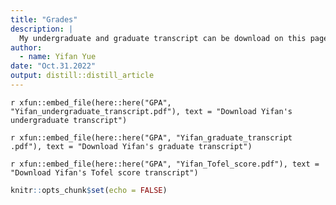 ```yaml
---
title: "Grades"
description: |
  My undergraduate and graduate transcript can be download on this page.
author:
  - name: Yifan Yue
date: "Oct.31.2022"
output: distill::distill_article
---
```

<div class="contributor_org">
`r xfun::embed_file(here::here("GPA", "Yifan_undergraduate_transcript.pdf"), text = "Download Yifan's undergraduate transcript")`

`r xfun::embed_file(here::here("GPA", "Yifan_graduate_transcript .pdf"), text = "Download Yifan's graduate transcript")`

`r xfun::embed_file(here::here("GPA", "Yifan_Tofel_score.pdf"), text = "Download Yifan's Tofel score transcript")`

</div>


```r
knitr::opts_chunk$set(echo = FALSE)
```



